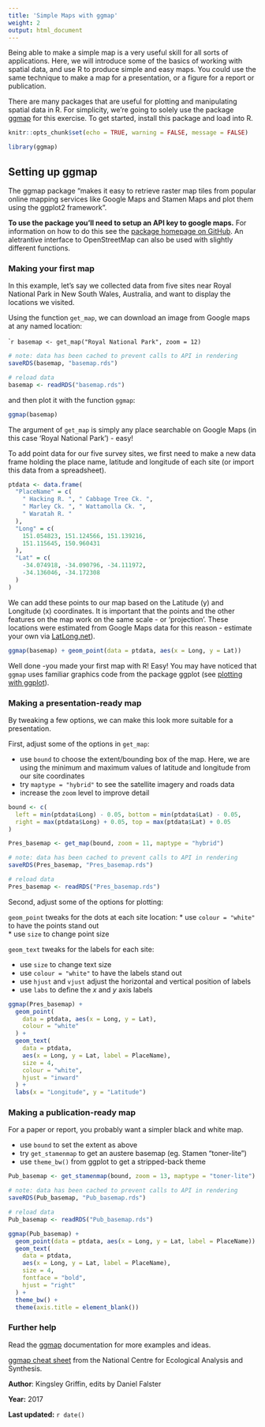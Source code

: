 ```yaml
---
title: 'Simple Maps with ggmap'
weight: 2
output: html_document
---
```


Being able to make a simple map is a very useful skill for all sorts of applications. Here, we will introduce some of the basics of working with spatial data, and use R to produce simple and easy maps. You could use the same technique to make a map for a presentation, or a figure for a report or publication. 

There are many packages that are useful for plotting and manipulating spatial data in R. For simplicity, we're going to solely use the package [ggmap](https://cran.r-project.org/web/packages/ggmap/index.html) for this exercise. To get started, install this package and load into R.

```r
knitr::opts_chunk$set(echo = TRUE, warning = FALSE, message = FALSE)
```

```r
library(ggmap)
```
  
## Setting up ggmap 

The ggmap package "makes it easy to retrieve raster map tiles from popular online mapping services like Google Maps and Stamen Maps and plot them using the ggplot2 framework". 

**To use the package you'll need to setup an API key to google maps.** For information on how to do this see the [package homepage on GitHub](https://github.com/dkahle/ggmap). An aletrantive interface to OpenStreetMap can also be used with slightly different functions.

### Making your first map

In this example, let's say we collected data from five sites near Royal National Park in New South Wales, Australia, and want to display the locations we visited. 

Using the function `get_map`, we can download an image from Google maps at any named location:

````r
basemap <- get_map("Royal National Park", zoom = 12)
```

```r
# note: data has been cached to prevent calls to API in rendering
saveRDS(basemap, "basemap.rds")
```

```r
# reload data
basemap <- readRDS("basemap.rds")
```

and then plot it with the function `ggmap`: 

```r
ggmap(basemap)
```


The argument of `get_map` is simply any place searchable on Google Maps (in this case 'Royal National Park') - easy!   

To add point data for our five survey sites, we first need to make a new data frame holding the place name, latitude and longitude of each site (or import this data from a spreadsheet).

```r
ptdata <- data.frame(
  "PlaceName" = c(
    " Hacking R. ", " Cabbage Tree Ck. ",
    " Marley Ck. ", " Wattamolla Ck. ",
    " Waratah R. "
  ),
  "Long" = c(
    151.054823, 151.124566, 151.139216,
    151.115645, 150.960431
  ),
  "Lat" = c(
    -34.074918, -34.090796, -34.111972,
    -34.136046, -34.172308
  )
)
```

We can add these points to our map based on the Latitude (y) and Longitude (x) coordinates. It is important that the points and the other features on the map work on the same scale - or 'projection'. These locations were estimated from Google Maps data for this reason - estimate your own via [LatLong.net](http://latlong.net)).

```r
ggmap(basemap) + geom_point(data = ptdata, aes(x = Long, y = Lat))
```


Well done -you made your first map with R! Easy! You may have noticed that `ggmap` uses familiar graphics code from the package ggplot (see [plotting with ggplot](/graphics/ggplot/)).  


### Making a presentation-ready map

By tweaking a few options, we can make this look more suitable for a presentation.   

First, adjust some of the options in `get_map`:

* use `bound` to choose the extent/bounding box of the map. Here, we are using the minimum and maximum values of latitude and longitude from our site coordinates 
* try `maptype = "hybrid"` to see the satellite imagery and roads data   
* increase the `zoom` level to improve detail   
  
```r
bound <- c(
  left = min(ptdata$Long) - 0.05, bottom = min(ptdata$Lat) - 0.05,
  right = max(ptdata$Long) + 0.05, top = max(ptdata$Lat) + 0.05
)
```

```r
Pres_basemap <- get_map(bound, zoom = 11, maptype = "hybrid")
```

```r
# note: data has been cached to prevent calls to API in rendering
saveRDS(Pres_basemap, "Pres_basemap.rds")
```

```r
# reload data
Pres_basemap <- readRDS("Pres_basemap.rds")
```

Second, adjust some of the options for plotting:

`geom_point` tweaks for the dots at each site location:
* use `colour = "white"` to have the points stand out  
* use `size` to change point size  

`geom_text` tweaks for the labels for each site:  

* use `size` to change text size 
* use `colour = "white"` to have the labels stand out 
* use `hjust` and `vjust` adjust the horizontal and vertical position of labels  
* use `labs` to define the *x* and *y* axis labels  

```r
ggmap(Pres_basemap) +
  geom_point(
    data = ptdata, aes(x = Long, y = Lat),
    colour = "white"
  ) +
  geom_text(
    data = ptdata,
    aes(x = Long, y = Lat, label = PlaceName),
    size = 4,
    colour = "white",
    hjust = "inward"
  ) +
  labs(x = "Longitude", y = "Latitude")
```


### Making a publication-ready map

For a paper or report, you probably want a simpler black and white map.

* use `bound` to set the extent as above  
* try `get_stamenmap` to get an austere basemap (eg. Stamen "toner-lite")   
* use `theme_bw()` from ggplot to get a stripped-back theme   
  

```r
Pub_basemap <- get_stamenmap(bound, zoom = 13, maptype = "toner-lite")
```

```r
# note: data has been cached to prevent calls to API in rendering
saveRDS(Pub_basemap, "Pub_basemap.rds")
```

```r
# reload data
Pub_basemap <- readRDS("Pub_basemap.rds")
```


```r
ggmap(Pub_basemap) +
  geom_point(data = ptdata, aes(x = Long, y = Lat, label = PlaceName)) +
  geom_text(
    data = ptdata,
    aes(x = Long, y = Lat, label = PlaceName),
    size = 4,
    fontface = "bold",
    hjust = "right"
  ) +
  theme_bw() +
  theme(axis.title = element_blank())
```


### Further help

Read the [ggmap](https://cran.r-project.org/web/packages/ggmap/index.html) documentation for more examples and ideas.

[ggmap cheat sheet](https://www.nceas.ucsb.edu/~frazier/RSpatialGuides/ggmap/ggmapCheatsheet.pdf) from the National Centre for Ecological Analysis and Synthesis.


**Author**: Kingsley Griffin, edits by Daniel Falster

**Year:** 2017

**Last updated:** `r date()`


